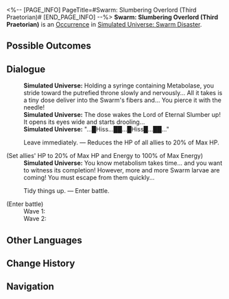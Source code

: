 <%-- [PAGE_INFO]
PageTitle=#Swarm: Slumbering Overlord (Third Praetorian)#
[END_PAGE_INFO] --%>
{{Stub}}
{{Simulated Universe Event Infobox
|id            = 18801-4
|title         = 
|image         = Occurrence Swarm.png
|domains_su    = 
|domains_ext   = 
|domains_swarm = Unknown
|domains_gng   = 
|domains_du    = 
|requirements  = 
|prev          = 
|next          = 
|characters    = 
|factions      = 
|order         = 030
|order_du      = 
}}
'''Swarm: Slumbering Overlord (Third Praetorian)''' is an [[Simulated Universe/Occurrence|Occurrence]] in [[Simulated Universe: Swarm Disaster]].

==Possible Outcomes==
{{Possible Outcomes
|choice_1 = Leave immediately.
|result_1 = Reduces the HP of all allies to 20% of Max HP.

|choice_2 = Tidy things up.
|result_2 = Enter battle.

}}
<!--
==Gameplay Notes==
* 
-->
==Dialogue==
{{Dialogue Start}}
:'''Simulated Universe:''' Holding a syringe containing Metabolase, you stride toward the putrefied throne slowly and nervously... All it takes is a tiny dose deliver into the Swarm's fibers and... You pierce it with the needle!
:'''Simulated Universe:''' The dose wakes the Lord of Eternal Slumber up! It opens its eyes wide and starts drooling...
:'''Simulated Universe:''' "...█Hiss...██...█Hiss█...██..."
:{{DIcon|Star}} Leave immediately. &mdash; Reduces the HP of all allies to 20% of Max HP.
;(Set allies' HP to 20% of Max HP and Energy to 100% of Max Energy)
:'''Simulated Universe:''' You know metabolism takes time... and you want to witness its completion! However, more and more Swarm larvae are coming! You must escape from them quickly...
:{{DIcon|Star}} Tidy things up. &mdash; Enter battle.
;(Enter battle)
:Wave 1: {{Enemy List|Juvenile Sting*3; Lesser Sting*1}}
:Wave 2: {{Enemy List|Juvenile Sting*3; Lesser Sting*1}}
{{Dialogue End}}

==Other Languages==
{{Other Languages
|en   = Swarm: Slumbering Overlord (Third Praetorian)
|zhs  = 虫潮•沉睡领主（三级卫戍）
|zht  = 蟲潮•沉睡領主（三級衛戍）
|ja   = {{Rubi|虫|むし}}の{{Rubi|潮|しお}}・{{Rubi|深眠|しんみん}}の{{Rubi|領主|りょうしゅ}}（{{Rubi|三級守備|さんきゅうしゅび}}）
|ko   = 곤충 파도•깊이 잠든 영주(3급 경비)
|es   = Enjambre: Cacique dormido (tercer pretoriano)
|fr   = Le seigneur assoupi de l'Essaim (troisième prétorien)
|ru   = Жужжание: Повелитель сна (гарнизон ур. 3)
|th   = คลื่นแมลง: ท่านผู้หลับใหล (กองกำลังระดับ 3)
|vi   = Côn Trùng - Lãnh Chúa Ngủ Say (Cảnh Vệ Cấp 3)
|de   = Der Schwarm: Schlafender Herrscher (Garnisonsstufe 3)
|id   = Swarm: Raja yang Tertidur (Garnisun Tingkat 3)
|pt   = Enxame: Soberano Adormecido (Terceiro Pretoriano)
}}

==Change History==
{{Change History|1.3}}

==Navigation==
{{Occurrence Navbox}}